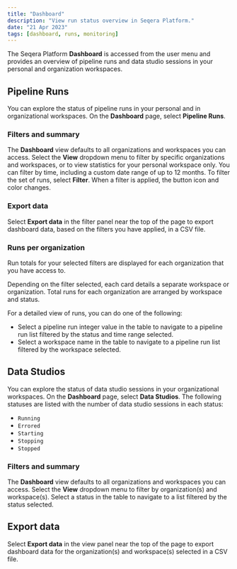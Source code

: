 ```yaml
---
title: "Dashboard"
description: "View run status overview in Seqera Platform."
date: "21 Apr 2023"
tags: [dashboard, runs, monitoring]
---
```


The Seqera Platform **Dashboard** is accessed from the user menu and provides an overview of pipeline runs and data studio sessions in your personal and organization workspaces.

## Pipeline Runs

You can explore the status of pipeline runs in your personal and in organizational workspaces. On the **Dashboard** page, select **Pipeline Runs**.

### Filters and summary

The **Dashboard** view defaults to all organizations and workspaces you can access. Select the **View** dropdown menu to filter by specific organizations and workspaces, or to view statistics for your personal workspace only. You can filter by time, including a custom date range of up to 12 months. To filter the set of runs, select **Filter**. When a filter is applied, the button icon and color changes.

### Export data

Select **Export data** in the filter panel near the top of the page to export dashboard data, based on the filters you have applied, in a CSV file.

### Runs per organization

Run totals for your selected filters are displayed for each organization that you have access to.

Depending on the filter selected, each card details a separate workspace or organization. Total runs for each organization are arranged by workspace and status.

For a detailed view of runs, you can do one of the following:

- Select a pipeline run integer value in the table to navigate to a pipeline run list filtered by the status and time range selected.
- Select a workspace name in the table to navigate to a pipeline run list filtered by the workspace selected.

## Data Studios

You can explore the status of data studio sessions in your organizational workspaces. On the **Dashboard** page, select **Data Studios**. The following statuses are listed with the number of data studio sessions in each status:

- `Running`
- `Errored`
- `Starting`
- `Stopping`
- `Stopped`

### Filters and summary

The **Dashboard** view defaults to all organizations and workspaces you can access. Select the **View** dropdown menu to filter by organization(s) and workspace(s). Select a status in the table to navigate to a list filtered by the status selected.

## Export data

Select **Export data** in the view panel near the top of the page to export dashboard data for the organization(s) and workspace(s) selected in a CSV file.


<!-- links -->
[ds]: ../data/data-studios.mdx

